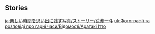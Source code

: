 {{EventTabs}}
==Stories==
{{TPRGT Story
|character          = Arataki Itto
|time               = 2022-06-01
|zh                 = 
:'''荒泷一斗：'''哟！我的挚友啊，欢迎来到「荒泷天下独尊一斗的生日豪歌会」！
:'''荒泷一斗：'''你们是今天到场的第七位和第八位客人！
:'''派蒙：'''居、居然有这么多人！还有谁来了呀？
:'''荒泷一斗：'''既然你诚心诚意地发问了，本大爷就也诚心诚意地告诉你！听好了…
:'''荒泷一斗：'''一共八位，除了我们三个之外，还有鬼婆婆、阿晃、阿守、元太、阿忍…
:'''荒泷一斗：'''对了，还有阿丑！
:'''荒泷一斗：'''欸…
:'''荒泷一斗：'''这不是有九位嘛，哈哈哈哈！
:'''派蒙：'''阿丑也算啊！
:'''荒泷一斗：'''那当然！阿丑可是荒泷派的编外成员。
:'''荒泷一斗：'''来，你们俩别不好意思，站到这里，把内心的豪情和对本大爷的祝福都唱出来！
|dialogue_review_zh = 欢迎来到「荒泷天下独尊一斗的生日豪歌会」！
|en                 =
:'''Arataki Itto:''' Hey, pal! Welcome to "Arataki 'The One and Oni' Itto's Glorious Singing Party"!
:'''Arataki Itto:''' You guys are the seventh and eighth guests to show up today!
:'''Paimon:''' There&mdash;there were actually that many people!? Who else came today?
:'''Arataki Itto:''' Since you asked so sincerely, I will answer you sincerely as well! Listen carefully...
:'''Arataki Itto:''' There's a total of eight people. Other than us three, there was [[Granny Oni]], [[Akira]], [[Mamoru]], [[Genta]], [[Kuki Shinobu|Shinobu]]...
:'''Arataki Itto:''' Oh right, there's also [[Ushi]]!
:'''Arataki Itto:''' Hm...
:'''Arataki Itto:''' That makes it nine, doesn't it? Hahahaha!
:'''Paimon:''' Ushi counts too!?
:'''Arataki Itto:''' Of course! Ushi is an auxiliary member of the Arataki Gang, you know.
:'''Arataki Itto:''' Come, don't be shy! Stand here and sing out all your innermost aspirations and your blessings for me!
|dialogue_review_en = Welcome to "Arataki 'The One and Oni' Itto's Glorious Singing Party"!
}}
<noinclude>
[[ja:楽しい時間を思い出に残す写真/ストーリー/荒瀧一斗]]
[[uk:Фотографії та розповіді про гарні часи/Відомості/Аратакі Ітто]]
</noinclude>